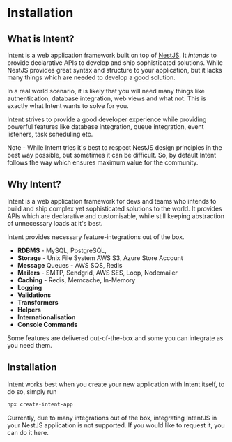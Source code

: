 
# Installation

## What is Intent?

Intent is a web application framework built on top of [NestJS](https://nestjs.com). It _intends_ to provide declarative APIs to develop and ship sophisticated solutions. While NestJS provides great syntax and structure to your application, but it lacks many things which are needed to develop a good solution.&#x20;

In a real world scenario, it is likely that you will need many things like authentication, database integration, web views and what not. This is exactly what Intent wants to solve for you.

Intent strives to provide a good developer experience while providing powerful features like database integration, queue integration, event listeners, task scheduling etc.

Note - While Intent tries it's best to respect NestJS design principles in the best way possible, but sometimes it can be difficult. So, by default Intent follows the way which ensures maximum value for the community.

## Why Intent?

Intent is a web application framework for devs and teams who intends to build and ship complex yet sophisticated solutions to the world. It provides APIs which are declarative and customisable, while still keeping abstraction of unnecessary loads at it's best.

Intent provides necessary feature-integrations out of the box.

- **RDBMS** - MySQL, PostgreSQL,
- **Storage** - Unix File System AWS S3, Azure Store Account
- **Message** Queues - AWS SQS, Redis
- **Mailers** - SMTP, Sendgrid, AWS SES, Loop, Nodemailer
- **Caching** - Redis, Memcache, In-Memory
- **Logging**
- **Validations**
- **Transformers**
- **Helpers**
- **Internationalisation**
- **Console Commands**

<Callout type="info" emoji="ℹ️">
  Some features are delivered out-of-the-box and some you can integrate as you
  need them.
</Callout>

## **Installation**

Intent works best when you create your new application with Intent itself, to do so, simply run

```bash
npx create-intent-app
```

<Callout type="info" emoji="ℹ️">
  Currently, due to many integrations out of the box, integrating IntentJS in
  your NestJS application is not supported. If you would like to request it, you
  can do it here.
</Callout>
